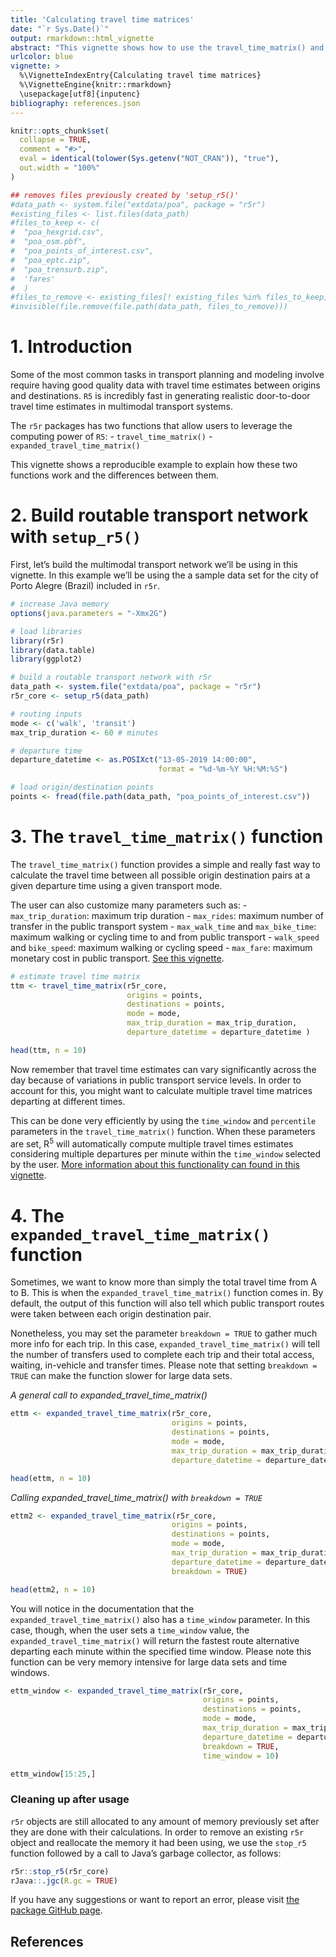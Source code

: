 ```yaml
---
title: 'Calculating travel time matrices'
date: "`r Sys.Date()`"
output: rmarkdown::html_vignette
abstract: "This vignette shows how to use the travel_time_matrix() and expanded_travel_time_matrix() functions in r5r."
urlcolor: blue
vignette: >
  %\VignetteIndexEntry{Calculating travel time matrices} 
  %\VignetteEngine{knitr::rmarkdown} 
  \usepackage[utf8]{inputenc}
bibliography: references.json
---
```


```r
knitr::opts_chunk$set(
  collapse = TRUE,
  comment = "#>",
  eval = identical(tolower(Sys.getenv("NOT_CRAN")), "true"),
  out.width = "100%"
)

## removes files previously created by 'setup_r5()'
#data_path <- system.file("extdata/poa", package = "r5r")
#existing_files <- list.files(data_path)
#files_to_keep <- c(
#  "poa_hexgrid.csv",
#  "poa_osm.pbf",
#  "poa_points_of_interest.csv",
#  "poa_eptc.zip",
#  "poa_trensurb.zip",
#  'fares'
#  )
#files_to_remove <- existing_files[! existing_files %in% files_to_keep]
#invisible(file.remove(file.path(data_path, files_to_remove)))
```

# 1. Introduction 

Some of the most common tasks in transport planning and modeling involve require having good quality data with travel time estimates between origins and destinations. `R5` is incredibly fast in generating realistic door-to-door travel time estimates in multimodal transport systems.

The `r5r` packages has two functions that allow users to leverage the computing power of `R5`:
- `travel_time_matrix()`
- `expanded_travel_time_matrix()`

This vignette shows a reproducible example to explain how these two functions work and the differences between them.


# 2. Build routable transport network with `setup_r5()`

First, let's build the multimodal transport network we'll be using in this vignette. In this example we'll be using the a sample data set for the city of Porto Alegre (Brazil) included in `r5r`.


```r
# increase Java memory
options(java.parameters = "-Xmx2G")

# load libraries
library(r5r)
library(data.table)
library(ggplot2)

# build a routable transport network with r5r
data_path <- system.file("extdata/poa", package = "r5r")
r5r_core <- setup_r5(data_path)

# routing inputs
mode <- c('walk', 'transit')
max_trip_duration <- 60 # minutes

# departure time
departure_datetime <- as.POSIXct("13-05-2019 14:00:00", 
                                 format = "%d-%m-%Y %H:%M:%S")

# load origin/destination points
points <- fread(file.path(data_path, "poa_points_of_interest.csv"))

```


# 3. The `travel_time_matrix()` function

The `travel_time_matrix()` function provides a simple and really fast way to calculate the travel time between all possible origin destination pairs at a given departure time using a given transport mode.

The user can also customize many parameters such as:
- `max_trip_duration`: maximum trip duration
- `max_rides`: maximum number of transfer in the public transport system
- `max_walk_time` and `max_bike_time`: maximum walking or cycling time to and from public transport
- `walk_speed` and `bike_speed`: maximum walking or cycling speed
- `max_fare`: maximum monetary cost in public transport. [See this vignette](https://ipeagit.github.io/r5r/articles/fare_structure.html).


```r
# estimate travel time matrix
ttm <- travel_time_matrix(r5r_core,   
                          origins = points,
                          destinations = points,    
                          mode = mode,
                          max_trip_duration = max_trip_duration,
                          departure_datetime = departure_datetime )

head(ttm, n = 10)

```

Now remember that travel time estimates can vary significantly across the day because of variations in public transport service levels. In order to account for this, you might want to calculate multiple travel time matrices departing at different times.

This can be done very efficiently by using the `time_window` and `percentile` parameters in the `travel_time_matrix()` function. When these parameters are set, R<sup>5</sup> will automatically compute multiple travel times estimates considering multiple departures per minute within the `time_window` selected by the user. [More information about this functionality can found in this vignette](https://ipeagit.github.io/r5r/articles/time_window.html).




# 4. The `expanded_travel_time_matrix()` function

Sometimes, we want to know more than simply the total travel time from A to B. This is when the `expanded_travel_time_matrix()` function comes in. By default, the output of this function will also tell which public transport routes were taken between each origin destination pair.

Nonetheless, you may set the parameter `breakdown = TRUE` to gather much more info for each trip. In this case, `expanded_travel_time_matrix()` will tell the number of transfers used to complete each trip and their total access, waiting, in-vehicle and transfer times. Please note that setting `breakdown = TRUE` can make the function slower for large data sets.

*A general call to expanded_travel_time_matrix()*
```r
ettm <- expanded_travel_time_matrix(r5r_core,   
                                    origins = points,
                                    destinations = points,    
                                    mode = mode,
                                    max_trip_duration = max_trip_duration,
                                    departure_datetime = departure_datetime )

head(ettm, n = 10)
```

*Calling expanded_travel_time_matrix() with `breakdown = TRUE`*

```r
ettm2 <- expanded_travel_time_matrix(r5r_core,   
                                    origins = points,
                                    destinations = points,    
                                    mode = mode,
                                    max_trip_duration = max_trip_duration,
                                    departure_datetime = departure_datetime,
                                    breakdown = TRUE)

head(ettm2, n = 10)
```

You will notice in the documentation that the `expanded_travel_time_matrix()` also has a `time_window` parameter. In this case, though, when the user sets a `time_window` value, the `expanded_travel_time_matrix()` will return the fastest route alternative departing each minute within the specified time window. Please note this function can be very memory intensive for large data sets and time windows.

```r
ettm_window <- expanded_travel_time_matrix(r5r_core,   
                                           origins = points,
                                           destinations = points,    
                                           mode = mode,
                                           max_trip_duration = max_trip_duration,
                                           departure_datetime = departure_datetime,
                                           breakdown = TRUE,
                                           time_window = 10)

ettm_window[15:25,]
```
### Cleaning up after usage

`r5r` objects are still allocated to any amount of memory previously set after they are done with their calculations. In order to remove an existing `r5r` object and reallocate the memory it had been using, we use the `stop_r5` function followed by a call to Java's garbage collector, as follows:

```r
r5r::stop_r5(r5r_core)
rJava::.jgc(R.gc = TRUE)
```

If you have any suggestions or want to report an error, please visit [the package GitHub page](https://github.com/ipeaGIT/r5r).

## References
